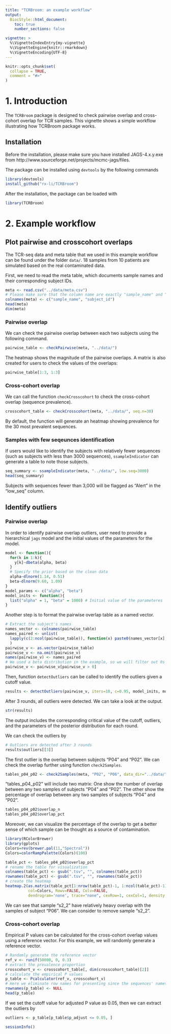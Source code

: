 ```yaml
---
title: "TCRBroom: an example workflow"
output: 
  BiocStyle::html_document:
    toc: true
    number_sections: false

vignette: >
  %\VignetteIndexEntry{my-vignette}
  %\VignetteEngine{knitr::rmarkdown}
  %\VignetteEncoding{UTF-8}
---
```


```r
knitr::opts_chunk$set(
  collapse = TRUE,
  comment = "#>"
)
```

# 1. Introduction
The `TCRBroom` package is designed to check pairwise overlap and cross-cohort overlap
for TCR samples. This vignette shows a simple workflow illustrating how TCRBroom package works. 


## Installation
Before the installation, please make sure you have installed JAGS-4.x.y.exe from http://www.sourceforge.net/projects/mcmc-jags/files. 

The package can be installed using `devtools` by the following commands
```r
library(devtools)
install_github("rx-li/TCRBroom")
```

After the installation, the package can be loaded with
```r
library(TCRBroom)
```

# 2. Example workflow

## Plot pairwise and crosscohort overlaps 
The TCR-seq data and meta table that we used in this example workflow can be found under the folder `data/`. 
18 samples from 10 patients are simulated based on the real contaminated data. 

First, we need to read the meta table, which documents sample names and 
their corresponding subject IDs. 
```r
meta <- read.csv("../data/meta.csv")
# Please make sure that the column name are exactly "sample_name" and "subject_id".
colnames(meta) <- c("sample_name", "subject_id")
head(meta)
dim(meta)
```

### Pairwise overlap
We can check the pairwise overlap between each two subjects using the following command. 
```r
pairwise_table <- checkPairwise(meta, "../data/")
```

The heatmap shows the magnitude of the pairwise overlaps. 
A matrix is also created for users to check the values of the overlaps:
```r
pairwise_table[1:3, 1:3]
```

### Cross-cohort overlap
We can call the function `checkCrosscohort` to check the cross-cohort overlap (sequence prevalence). 
```r
crosscohort_table <- checkCrosscohort(meta, "../data/", seq.n=30)
```

By default, the function will generate an heatmap showing prevalence for the 30 most prevalent sequences.

### Samples with few seqeunces identification
If users would like to identify the subjects with relatively fewer sequences (such as subjects with less than 3000 sequences), `ssampleIndicator` can generate a table to note those subjects. 
```r
seq_summary <- ssampleIndicator(meta, "../data/", low.seq=3000)
head(seq_summary)
```
Subjects with sequences fewer than 3,000 will be flagged as "Alert" in the "low_seq" column.

## Identify outliers

### Pairwise overlap
In order to identify pairwise overlap outliers, user need to provide a hierarchical `jags` model 
and the initial values of the parameters for the model. 
```r
model <- function(){
  for(k in 1:k){
    y[k]~dbeta(alpha, beta) 
  }
  # Specify the prior based on the clean data
  alpha~dlnorm(1.14, 0.51)
  beta~dlnorm(9.60, 1.09)
}
model_params <- c("alpha", "beta")
model_inits <- function(){
  list("alpha" = 1, "beta" = 1000) # Initial value of the parameteres
}
```

Another step is to format the pairwise overlap table as a named vector.
```r
# Extract the subject's names
names_vector <- colnames(pairwise_table)
names_paired <- unlist(
  lapply(c(2:ncol(pairwise_table)), function(x) paste0(names_vector[x], "+", names_vector[1:x-1]))
  )
pairwise_v <- as.vector(pairwise_table)
pairwise_v <- na.omit(pairwise_v)
names(pairwise_v) <- names_paired
# We used a beta distribution in the example, so we will filter out 0s in the vector. 
pairwise_v <- pairwise_v[pairwise_v > 0]
```

Then, function `detectOutliers` can be called to identify the outliers given 
a cutoff value.  
```r
results <- detectOutliers(pairwise_v, iters=10, c=0.95, model_inits, model_params, model)
```


After 3 rounds, all outliers were detected. We can take a look at the output.
```r
str(results)
```
The output includes the corresponding critical value of the cutoff, outliers, and
the parameters of the posterior distribution for each round. 

We can check the outliers by 
```r
# Outliers are detected after 3 rounds
results$outliers[[3]]
```
The first outlier is the overlap between subjects "P04" and "P02". 
We can check the overlap further using function `check2Samples`. 
```r
tables_p04_p02 <- check2Samples(meta, "P02", "P06", data_dir="../data/")
```

"tables_p04_p02" will include two matrix: One show the number of overlap between 
any two samples of subjects "P04" and "P02". The other show the percentage of overlap 
between any two samples of subjects "P04" and "P02".
```r
tables_p04_p02$overlap_n
tables_p04_p02$overlap_pct
```
Moreover, we can visualize the percentage of the overlap to get a better sense of which sample 
can be thought as a source of contamination. 
```r
library(RColorBrewer)
library(gplots)
Colors=rev(brewer.pal(11,"Spectral"))
Colors=colorRampPalette(Colors)(100)

table_pct <- tables_p04_p02$overlap_pct
# rename the table for visualization
colnames(table_pct) <- gsub(".tsv", "", colnames(table_pct))
rownames(table_pct) <- gsub(".tsv", "", rownames(table_pct))
# create the heatmap
heatmap.2(as.matrix(table_pct[1:nrow(table_pct)-1, 1:ncol(table_pct)-1]), 
          col=Colors, Rowv=FALSE, Colv=FALSE,
          dendrogram='none', trace="none", cexRow=1, cexCol=1, density.info="none")
```

We can see that sample "s2_2" have relatively heavy overlap with the samples of subject "P06".
We can consider to remove sample "s2_2". 

### Cross-cohort overlap
Empirical P values can be calculated for the cross-cohort overlap values using a reference vector. 
For this example, we will randomly generate a reference vector. 
```r
# Randomly generate the reference vector 
ref_v <- runif(50000, 0, 0.3)
# extract the prevalence proportion
crosscohort_v <- crosscohort_table[, dim(crosscohort_table)[2]]
# calculate the empirical P values
p_table <- Pcalculator(ref_v, crosscohort_v)
# Here we eliminate row names for presenting since the sequences' names are extremely long.
rownames(p_table) <- NULL
head(p_table)
```
If we set the cutoff value for adjusted P value as 0.05, then we can extract the outliers by
```r
outliers <- p_table[p_table$p_adjust <= 0.05, ]
```



```r
sessionInfo()
```





